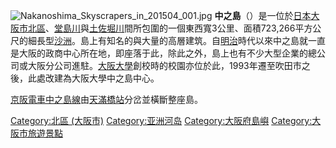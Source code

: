 {{Unreferenced|time=2021-04-25T07:15:31+00:00}}
[[File:Nakanoshima_Skyscrapers_in_201504_001.jpg|thumb]]
{{japanese|japanese=中之島|kana=なかのしま|romaji=Nakanoshima}}
'''中之島'''（{{lang-ja|中之島}}）是一位於[[日本|日本]][[大阪市|大阪市]][[北區_(大阪市)|北區]]、[[堂島川|堂島川]]與[[土佐堀川|土佐堀川]]間所包圍的一個東西寬3公里、面積723,266平方公尺的細長型[[沙洲|沙洲]]。島上有知名的{{link-ja|中之島公園|中之島公園}}與大量的高層建筑。自[[明治|明治]]時代以來中之島就一直是大阪的政商中心所在地，{{link-ja|大阪市公所|大阪市役所}}即座落于此，除此之外，島上也有不少大型企業的總公司或大阪分公司進駐。[[大阪大學|大阪大學]]創校時的校園亦位於此，1993年遷至吹田市之後，此處改建為大阪大學中之島中心。

[[京阪電車|京阪電車]][[中之島線|中之島線]]由[[天滿橋站|天滿橋站]]分岔並橫斷整座島。

{{japan-geo-stub}}
[[Category:北區_(大阪市)|Category:北區 (大阪市)]]
[[Category:亚洲河岛|Category:亚洲河岛]]
[[Category:大阪府島嶼|Category:大阪府島嶼]]
[[Category:大阪市旅遊景點|Category:大阪市旅遊景點]]

{{coord|34.691722|135.491021|type:landmark_region:JP|display=title}}